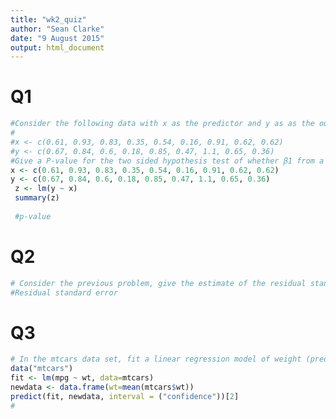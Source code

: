 ```yaml
---
title: "wk2_quiz"
author: "Sean Clarke"
date: "9 August 2015"
output: html_document
---
```


# Q1

```r
#Consider the following data with x as the predictor and y as as the outcome.
#
#x <- c(0.61, 0.93, 0.83, 0.35, 0.54, 0.16, 0.91, 0.62, 0.62)
#y <- c(0.67, 0.84, 0.6, 0.18, 0.85, 0.47, 1.1, 0.65, 0.36)
#Give a P-value for the two sided hypothesis test of whether β1 from a linear regression model is 0 or not.
x <- c(0.61, 0.93, 0.83, 0.35, 0.54, 0.16, 0.91, 0.62, 0.62)
y <- c(0.67, 0.84, 0.6, 0.18, 0.85, 0.47, 1.1, 0.65, 0.36)
 z <- lm(y ~ x)
 summary(z)
 
 #p-value
```

# Q2
```r
# Consider the previous problem, give the estimate of the residual standard deviation.
#Residual standard error
```

# Q3
```r
# In the mtcars data set, fit a linear regression model of weight (predictor) on mpg #(outcome). Get a 95% confidence interval for the expected mpg at the average weight. #What is the lower endpoint?
data("mtcars")
fit <- lm(mpg ~ wt, data=mtcars)
newdata <- data.frame(wt=mean(mtcars$wt))
predict(fit, newdata, interval = ("confidence"))[2]
#
```

